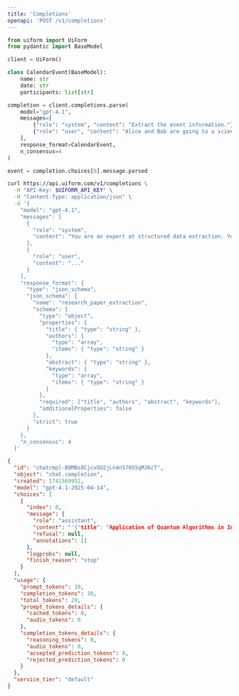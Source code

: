 ```yaml
---
title: 'Completions'
openapi: 'POST /v1/completions'
---
```




<RequestExample>

```python python {18}
from uiform import UiForm
from pydantic import BaseModel

client = UiForm()

class CalendarEvent(BaseModel):
    name: str
    date: str
    participants: list[str]

completion = client.completions.parse(
    model="gpt-4.1",
    messages=[
        {"role": "system", "content": "Extract the event information."},
        {"role": "user", "content": "Alice and Bob are going to a science fair on Friday."},
    ],
    response_format=CalendarEvent,
    n_consensus=4
)

event = completion.choices[0].message.parsed
```


```bash curl
curl https://api.uiform.com/v1/completions \
  -H "API-Key: $UIFORM_API_KEY" \
  -H "Content-Type: application/json" \
  -d '{
    "model": "gpt-4.1",
    "messages": [
      {
        "role": "system",
        "content": "You are an expert at structured data extraction. You will be given unstructured text from a research paper and should convert it into the given structure."
      },
      {
        "role": "user",
        "content": "..."
      }
    ],
    "response_format": {
      "type": "json_schema",
      "json_schema": {
        "name": "research_paper_extraction",
        "schema": {
          "type": "object",
          "properties": {
            "title": { "type": "string" },
            "authors": {
              "type": "array",
              "items": { "type": "string" }
            },
            "abstract": { "type": "string" },
            "keywords": {
              "type": "array",
              "items": { "type": "string" }
            }
          },
          "required": ["title", "authors", "abstract", "keywords"],
          "additionalProperties": false
        },
        "strict": true
      }
    },
    "n_consensus": 4
  }'
```

</RequestExample>


<ResponseExample>

```json 200
{
  "id": "chatcmpl-B9MBs8CjcvOU2jLn4n570S5qMJKcT",
  "object": "chat.completion",
  "created": 1741569952,
  "model": "gpt-4.1-2025-04-14",
  "choices": [
    {
      "index": 0,
      "message": {
        "role": "assistant",
        "content": "'{"title": "Application of Quantum Algorithms in Interstellar Navigation: A New Frontier", "authors": ["Dr. Stella Voyager", "Dr. Nova Star", "Dr. Lyra Hunter"], "abstract": "This paper investigates the utilization of quantum algorithms to improve interstellar navigation systems. By leveraging quantum superposition and entanglement, our proposed navigation system can calculate optimal travel paths through space-time anomalies more efficiently than classical methods. Experimental simulations suggest a significant reduction in travel time and fuel consumption for interstellar missions.", "keywords": ["Quantum algorithms", "interstellar navigation", "space-time anomalies", "quantum superposition", "quantum entanglement", "space travel"]}'",
        "refusal": null,
        "annotations": []
      },
      "logprobs": null,
      "finish_reason": "stop"
    }
  ],
  "usage": {
    "prompt_tokens": 19,
    "completion_tokens": 10,
    "total_tokens": 29,
    "prompt_tokens_details": {
      "cached_tokens": 0,
      "audio_tokens": 0
    },
    "completion_tokens_details": {
      "reasoning_tokens": 0,
      "audio_tokens": 0,
      "accepted_prediction_tokens": 0,
      "rejected_prediction_tokens": 0
    }
  },
  "service_tier": "default"
}
```



</ResponseExample>


